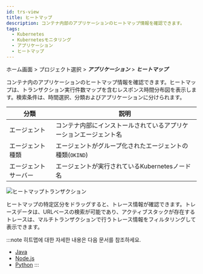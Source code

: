 ```yaml
---
id: trs-view
title: ヒートマップ
description: コンテナ内部のアプリケーションのヒートマップ情報を確認できます。
tags:
  - Kubernetes
  - Kubernetesモニタリング
  - アプリケーション
  - ヒートマップ
---
```


ホーム画面 > プロジェクト選択 > **_アプリケーション_** > **_ヒートマップ_**

コンテナ内のアプリケーションのヒートマップ情報を確認できます。ヒートマップは、トランザクション実行件数マップを含むレスポンス時間分布図を表示します。検索条件は、時間選択、分類およびアプリケーションに分けられます。

| 分類          | 説明                                              |
| ----------- | ----------------------------------------------- |
| エージェント      | コンテナ内部にインストールされているアプリケーションエージェント名               |
| エージェント種類    | エージェントがグループ化されたエージェントの種類(`OKIND`)               |
| エージェントサーバー  | エージェントが実行されているKubernetesノード名                    |

![ヒートマップトランザクション](https://img.whatap.io/media/images/whatap_kubernetes_application_hitmap_transaction.png)

ヒートマップの特定区分をドラッグすると、トレース情報が確認できます。トレースデータは、URLベースの検索が可能であり、アクティブスタックが存在するトレースは、マルチトランザクションで行うトレース情報をフィルタリングして表示できます。

:::note
히트맵에 대한 자세한 내용은 다음 문서를 참조하세요.

-   [Java](../java/trs-view)
-   [Node.js](../nodejs/trs-view)
-   [Python](../python/trs-view)
:::
